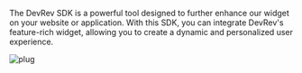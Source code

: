 The DevRev SDK is a powerful tool designed to further enhance our widget on your website or application. With this SDK, you can integrate DevRev's feature-rich widget, allowing you to create a dynamic and personalized user experience.

![plug](../../img/plug.gif)

<Cards>
  <Card
    title="Integrate PLuG with your web app"
    icon="fa-globe"
    href="/sdks/web/installation"
    />

  <Card
    title="- DevRev SDK for Android"
    icon="fa-brands fa-android"
    href="/sdks/mobile/android/android"
    />

  <Card
    title="- DevRev SDK for iOS"
    icon="fa-brands fa-apple"
    href="/sdks/mobile/ios/ios"
    />

  <Card
    title="- DevRev SDK for React Native and Expo"
    icon="fa-brands fa-react"
    href="/sdks/mobile/react-native/react-native"
    />

  <Card
    title="- DevRev SDK for Cordova"
    icon="fa-solid fa-robot"
    href="/sdks/mobile/cordova/cordova"
    />

</Cards>
